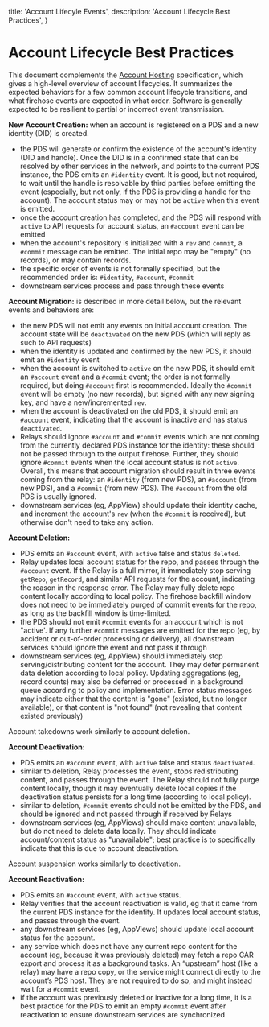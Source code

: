   title: 'Account Lifecyle Events',
  description:
    'Account Lifecycle Best Practices',
}

# Account Lifecycle Best Practices

This document complements the [Account Hosting](/specs/account) specification, which gives a high-level overview of account lifecycles. It summarizes the expected behaviors for a few common account lifecycle transitions, and what firehose events are expected in what order. Software is generally expected to be resilient to partial or incorrect event transmission.

**New Account Creation:** when an account is registered on a PDS and a new identity (DID) is created.

- the PDS will generate or confirm the existence of the account's identity (DID and handle). Once the DID is in a confirmed state that can be resolved by other services in the network, and points to the current PDS instance, the PDS emits an `#identity` event. It is good, but not required, to wait until the handle is resolvable by third parties before emitting the event (especially, but not only, if the PDS is providing a handle for the account). The account status may or may not be `active` when this event is emitted.
- once the account creation has completed, and the PDS will respond with `active` to API requests for account status, an `#account` event can be emitted
- when the account's repository is initialized with a `rev` and `commit`, a `#commit` message can be emitted. The initial repo may be "empty" (no records), or may contain records.
- the specific order of events is not formally specified, but the recommended order is: `#identity`, `#account`, `#commit`
- downstream services process and pass through these events

**Account Migration:** is described in more detail below, but the relevant events and behaviors are:

- the new PDS will not emit any events on initial account creation. The account state will be `deactivated` on the new PDS (which will reply as such to API requests)
- when the identity is updated and confirmed by the new PDS, it should emit an `#identity` event
- when the account is switched to `active` on the new PDS, it should emit an `#account` event and a `#commit` event; the order is not formally required, but doing `#account` first is recommended. Ideally the `#commit` event will be empty (no new records), but signed with any new signing key, and have a new/incremented `rev`.
- when the account is deactivated on the old PDS, it should emit an `#account` event, indicating that the account is inactive and has status `deactivated`.
- Relays should ignore `#account` and `#commit` events which are not coming from the currently declared PDS instance for the identity: these should not be passed through to the output firehose. Further, they should ignore `#commit` events when the local account status is not `active`. Overall, this means that account migration should result in three events coming from the relay: an `#identity` (from new PDS), an `#account` (from new PDS), and a `#commit` (from new PDS). The `#account` from the old PDS is usually ignored.
- downstream services (eg, AppView) should update their identity cache, and increment the account's `rev` (when the `#commit` is received), but otherwise don't need to take any action.

**Account Deletion:**

- PDS emits an `#account` event, with `active` false and status `deleted`.
- Relay updates local account status for the repo, and passes through the `#account` event. If the Relay is a full mirror, it immediately stop serving `getRepo`, `getRecord`, and similar API requests for the account, indicating the reason in the response error. The Relay may fully delete repo content locally according to local policy. The firehose backfill window does not need to be immediately purged of commit events for the repo, as long as the backfill window is time-limited.
- the PDS should not emit `#commit` events for an account which is not "active'. If any further `#commit` messages are emitted for the repo (eg, by accident or out-of-order processing or delivery), all downstream services should ignore the event and not pass it through
- downstream services (eg, AppView) should immediately stop serving/distributing content for the account. They may defer permanent data deletion according to local policy. Updating aggregations (eg, record counts) may also be deferred or processed in a background queue according to policy and implementation. Error status messages may indicate either that the content is "gone" (existed, but no longer available), or that content is "not found" (not revealing that content existed previously)

Account takedowns work similarly to account deletion.

**Account Deactivation:**

- PDS emits an `#account` event, with `active` false and status `deactivated`.
- similar to deletion, Relay processes the event, stops redistributing content, and passes through the event. The Relay should not fully purge content locally, though it may eventually delete local copies if the deactivation status persists for a long time (according to local policy).
- similar to deletion, `#commit` events should not be emitted by the PDS, and should be ignored and not passed through if received by Relays
- downstream services (eg, AppViews) should make content unavailable, but do not need to delete data locally. They should indicate account/content status as "unavailable"; best practice is to specifically indicate that this is due to account deactivation.

Account suspension works similarly to deactivation.

**Account Reactivation:**

- PDS emits an `#account` event, with `active` status.
- Relay verifies that the account reactivation is valid, eg that it came from the current PDS instance for the identity. It updates local account status, and passes through the event.
- any downstream services (eg, AppViews) should update local account status for the account.
- any service which does not have any current repo content for the account (eg, because it was previously deleted) may fetch a repo CAR export and process it as a background tasks. An “upstream” host (like a relay) may have a repo copy, or the service might connect directly to the account’s PDS host. They are not required to do so, and might instead wait for a `#commit` event.
- if the account was previously deleted or inactive for a long time, it is a best practice for the PDS to emit an empty `#commit` event after reactivation to ensure downstream services are synchronized
